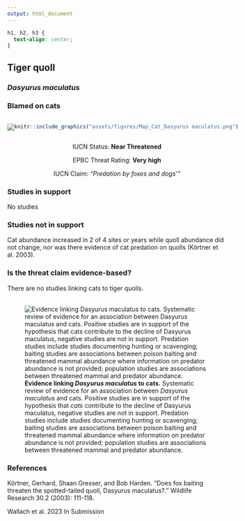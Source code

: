 ```yaml
---
output: html_document
---
```

```css
h1, h2, h3 {
  text-align: center;
}
```

## **Tiger quoll**
### *Dasyurus maculatus*
### Blamed on cats

:::: {style="display: flex;"}

[![](assets/photos/Dasyurus maculatus.png)](https://www.inaturalist.org/photos/10692037?size=original)

::: {}

:::

::: {}
  ```r
  knitr::include_graphics("assets/figures/Map_Cat_Dasyurus maculatus.png")
  ```
:::

::::
<center>
IUCN Status: **Near Threatened**

EPBC Threat Rating: **Very high**

IUCN Claim: *"Predation by foxes and dogs'"*

</center>

### Studies in support

No studies

### Studies not in support

Cat abundance increased in 2 of 4 sites or years while quoll abundance did not change, nor was there evidence of cat predation on quolls (Körtner et al. 2003).

### Is the threat claim evidence-based?

There are no studies linking cats to tiger quolls.
<br>
<br>

![**Evidence linking *Dasyurus maculatus* to cats.** Systematic review of evidence for an association between *Dasyurus maculatus* and cats. Positive studies are in support of the hypothesis that *cats* contribute to the decline of Dasyurus maculatus, negative studies are not in support. Predation studies include studies documenting hunting or scavenging; baiting studies are associations between poison baiting and threatened mammal abundance where information on predator abundance is not provided; population studies are associations between threatened mammal and predator abundance.](assets/figures/Main_Evidence_Cat_Dasyurus maculatus.png)

### References

Körtner, Gerhard, Shaan Gresser, and Bob Harden. "Does fox baiting threaten the spotted-tailed quoll, Dasyurus maculatus?." Wildlife Research 30.2 (2003): 111-118.

Wallach et al. 2023 In Submission


